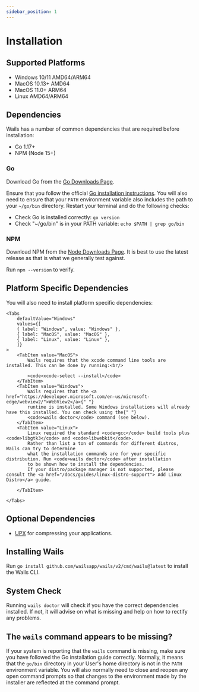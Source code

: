 ```yaml
---
sidebar_position: 1
---
```


# Installation

## Supported Platforms

- Windows 10/11 AMD64/ARM64
- MacOS 10.13+ AMD64
- MacOS 11.0+ ARM64
- Linux AMD64/ARM64

## Dependencies

Wails has a number of common dependencies that are required before installation:

- Go 1.17+
- NPM (Node 15+)

### Go

Download Go from the [Go Downloads Page](https://go.dev/doc/install).

Ensure that you follow the official [Go installation instructions](https://go.dev/doc/install). You will also need to ensure that your `PATH` environment variable also includes the path to your `~/go/bin` directory. Restart your terminal and do the following checks:

- Check Go is installed correctly: `go version`
- Check "~/go/bin" is in your PATH variable: `echo $PATH | grep go/bin`

### NPM

Download NPM from the [Node Downloads Page](https://nodejs.org/en/download/). It is best to use the latest release as that is what we generally test against.

Run `npm --version` to verify.

## Platform Specific Dependencies

You will also need to install platform specific dependencies:



    <Tabs
        defaultValue="Windows"
        values={[
        { label: "Windows", value: "Windows" },
        { label: "MacOS", value: "MacOS" },
        { label: "Linux", value: "Linux" },
        ]}
    >
        <TabItem value="MacOS">
            Wails requires that the xcode command line tools are installed. This can be done by running:<br/>

            <code>xcode-select --install</code>
        </TabItem>
        <TabItem value="Windows">
            Wails requires that the <a href="https://developer.microsoft.com/en-us/microsoft-edge/webview2/">WebView2</a>{" "}
            runtime is installed. Some Windows installations will already have this installed. You can check using the{" "}
            <code>wails doctor</code> command (see below).
        </TabItem>
        <TabItem value="Linux">
            Linux required the standard <code>gcc</code> build tools plus <code>libgtk3</code> and <code>libwebkit</code>.
            Rather than list a ton of commands for different distros, Wails can try to determine
            what the installation commands are for your specific distribution. Run <code>wails doctor</code> after installation
            to be shown how to install the dependencies.
            If your distro/package manager is not supported, please consult the <a href="/docs/guides/linux-distro-support"> Add Linux Distro</a> guide.

        </TabItem>

    </Tabs>

## Optional Dependencies

- [UPX](https://upx.github.io/) for compressing your applications.

## Installing Wails

Run `go install github.com/wailsapp/wails/v2/cmd/wails@latest` to install the Wails CLI.

## System Check

Running `wails doctor` will check if you have the correct dependencies installed. If not, it will advise on what is missing and help on how to rectify any problems.

## The `wails` command appears to be missing?

If your system is reporting that the `wails` command is missing, make sure you have followed the Go installation guide
correctly. Normally, it means that the `go/bin` directory in your User's home directory is not in the `PATH` environment
variable. You will also normally need to close and reopen any open command prompts so that changes to the environment
made by the installer are reflected at the command prompt.